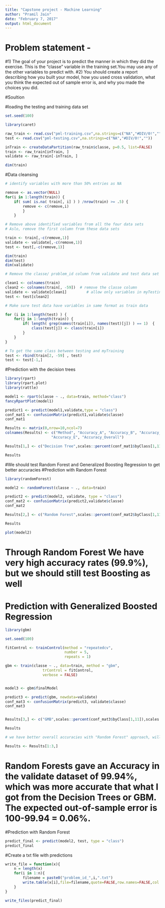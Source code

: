 ---
title: "Capstone project - Machine Learning"
author: "Pramil Jain"
date: "February 7, 2017"
output: html_document
---

# Problem statement - 
#1) The goal of your project is to predict the manner in which they did the exercise. This is the "classe" variable in the training set.You may use any of the other variables to predict with.
#2) You should create a report describing how you built your model, how you used cross validation, what you think the expected out of sample error is, and why you made the choices you did. 

#Soultion

#loading the testing and training data set

```{r}

set.seed(100)

library(caret)

raw_train <- read.csv("pml-training.csv",na.strings=c("NA","#DIV/0!",""))
test <- read.csv("pml-testing.csv",na.strings=c("NA","#DIV/0!",""))

inTrain <- createDataPartition(raw_train$classe, p=0.5, list=FALSE)
train <- raw_train[inTrain, ]
validate <- raw_train[-inTrain, ]

dim(train)

```

#Data cleansing 

```{r}


# identify variables with more than 50% entries as NA

remove <- as.vector(NULL)
for(i in 1:length(train)) {
    if( sum( is.na( train[, i] ) ) /nrow(train) >= .5) {
        remove <- c(remove,i)
        } 
    }

# Remove above identified variables from all the four data sets
# Aslo, remove the first column from these data sets

train <- train[,-c(remove,1)]
validate <- validate[,-c(remove,1)]
test <- test[,-c(remove,1)]

dim(train)
dim(test)
dim(validate)

# Remove the classe/ problem_id column from validate and test data set

clean1 <- colnames(train)
clean2 <- colnames(train[, -59])  # remove the classe column
validate <- validate[clean1]         # allow only variables in myTesting that are also in myTraining
test <- test[clean2]

# Make sure test data have variables in same format as train data

for (i in 1:length(test) ) {
    for(j in 1:length(train)) {
        if( length( grep(names(train[i]), names(test)[j]) ) == 1)  {
            class(test[j]) <- class(train[i])
        }      
    }      
}

# To get the same class between testing and myTraining
test <- rbind(train[2, -59] , test)
test <- test[-1,]


```

#Prediction with the decision trees 

```{r}

library(rpart)
library(rpart.plot)
library(rattle)

model1 <- rpart(classe ~ ., data=train, method="class")
fancyRpartPlot(model1)

predict1 <- predict(model1,validate,type = "class")
conf_mat1 <- confusionMatrix(predict1,validate$classe)
conf_mat1

Results <- matrix(0,nrow=10,ncol=7)
colnames(Results) <- c("Method", "Accuracy_A", "Accuracy_B", "Accuracy_C", "Accuracy_D", 
                     "Accuracy_E", "Accuracy_Overall")

Results[1,] <- c("Decision Tree",scales::percent(conf_mat1$byClass[1,11]),scales::percent(conf_mat1$byClass[2,11]),scales::percent(conf_mat1$byClass[3,11]),scales::percent(conf_mat1$byClass[4,11]),scales::percent(conf_mat1$byClass[5,11]),scales::percent(conf_mat1$overall[1]))

Results

```

#We should test Random Forest and Generalized Boosting Regression to get better accuracies 
#Prediction with Random Forest 

```{r}

library(randomForest)

model2 <- randomForest(classe ~ ., data=train)

predict2 <- predict(model2, validate, type = "class")
conf_mat2 <- confusionMatrix(predict2,validate$classe)
conf_mat2

Results[2,] <- c("Random Forest",scales::percent(conf_mat2$byClass[1,11]),scales::percent(conf_mat2$byClass[2,11]),scales::percent(conf_mat2$byClass[3,11]),scales::percent(conf_mat2$byClass[4,11]),scales::percent(conf_mat2$byClass[5,11]),scales::percent(conf_mat2$overall[1]))

Results

plot(model2)

```

# Through Random Forest We have very high accuracy rates (99.9%), but we should still test Boosting as well
# Prediction with Generalized Boosted Regression 

```{r}

library(gbm)

set.seed(100)

fitControl <- trainControl(method = "repeatedcv",
                           number = 5,
                           repeats = 1)

gbm <- train(classe ~ ., data=train, method = "gbm",
                 trControl = fitControl,
                 verbose = FALSE)


model3 <- gbm$finalModel

predict3 <- predict(gbm, newdata=validate)
conf_mat3 <- confusionMatrix(predict3, validate$classe)
conf_mat3


Results[3,] <- c("GMB",scales::percent(conf_mat3$byClass[1,11]),scales::percent(conf_mat3$byClass[2,11]),scales::percent(conf_mat3$byClass[3,11]),scales::percent(conf_mat3$byClass[4,11]),scales::percent(conf_mat3$byClass[5,11]),scales::percent(conf_mat3$overall[1]))

Results

# we have better overall accuracies with "Random Forest" approach, will use this for final predictions

Results <- Results[1:3,]

```

# Random Forests gave an Accuracy in the validate dataset of 99.94%, which was more accurate that what I got from the Decision Trees or GBM. The expected out-of-sample error is 100-99.94 = 0.06%.


#Prediction with Random Forest 

```{r}

predict_final <- predict(model2, test, type = "class")
predict_final

```

#Create a txt file with predictions


```{r}

write_file = function(x){
    n = length(x)
    for(i in 1:n){
        filename = paste0("problem_id_",i,".txt")
        write.table(x[i],file=filename,quote=FALSE,row.names=FALSE,col.names=FALSE)
    }
}

write_files(predict_final)

```





